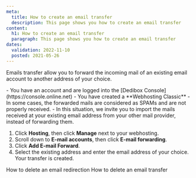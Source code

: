 ```yaml
---
meta:
  title: How to create an email transfer
  description: This page shows you how to create an email transfer
content:
  h1: How to create an email transfer
  paragraph: This page shows you how to create an email transfer
dates:
  validation: 2022-11-10
  posted: 2021-05-26
---
```


Emails transfer allow you to forward the incoming mail of an existing email account to another address of your choice. 

<Message type="requirement">
  - You have an account and are logged into the [Dedibox Console](https://console.online.net)
  - You have created a **Webhosting Classic**
</Message>

<Message type="note">
  - In some cases, the forwarded mails are considered as SPAMs and are not properly received.
  - In this situation, we invite you to import the mails received at your existing email address from your other mail provider, instead of forwarding them.
</Message>

1. Click **Hosting**, then click **Manage** next to your webhosting. 
2. Scroll down to **E-mail accounts**, then click **E-mail forwarding**. 
    <Lightbox src="scaleway_email_forwarding.webp" alt="" />
3. Click **Add E-mail Forward**. 
4. Select the existing address and enter the email address of your choice. Your transfer is created. 

<Navigation title="See Also">
  <PreviousButton to="/webhosting/classic/how-to/delete-email-redirection/">How to delete an email redirection</PreviousButton>
  <NextButton to="/webhosting/classic/how-to/delete-email-transfer/">How to delete an email transfer</NextButton>
</Navigation> 
